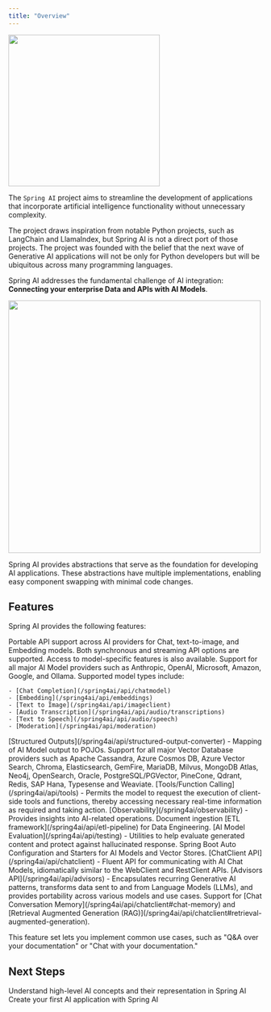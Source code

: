 ```yaml
---
title: "Overview"
---
```


<Frame caption="Spring AI Logo">
  <img src="/images/spring_ai_logo_with_text.svg" width="300" />
</Frame>

The `Spring AI` project aims to streamline the development of applications that incorporate artificial intelligence functionality without unnecessary complexity.

The project draws inspiration from notable Python projects, such as LangChain and LlamaIndex, but Spring AI is not a direct port of those projects.
The project was founded with the belief that the next wave of Generative AI applications will not be only for Python developers but will be ubiquitous across many programming languages.

<Note>Spring AI addresses the fundamental challenge of AI integration: **Connecting your enterprise Data and APIs with AI Models**.</Note>

<Frame caption="Spring AI Integration">
  <img src="/images/spring-ai-integration-diagram-3.svg" width="500" />
</Frame>

Spring AI provides abstractions that serve as the foundation for developing AI applications.
These abstractions have multiple implementations, enabling easy component swapping with minimal code changes.

## Features

Spring AI provides the following features:

<AccordionGroup>
  <Accordion title="Model Support" icon="robot">
    Portable API support across AI providers for Chat, text-to-image, and Embedding models. Both synchronous and streaming API options are supported. Access to model-specific features is also available.
  </Accordion>
  
  <Accordion title="AI Model Providers" icon="building">
    Support for all major AI Model providers such as Anthropic, OpenAI, Microsoft, Amazon, Google, and Ollama. Supported model types include:
    
    - [Chat Completion](/spring4ai/api/chatmodel)
    - [Embedding](/spring4ai/api/embeddings)
    - [Text to Image](/spring4ai/api/imageclient)
    - [Audio Transcription](/spring4ai/api/audio/transcriptions)
    - [Text to Speech](/spring4ai/api/audio/speech)
    - [Moderation](/spring4ai/api/moderation)
  </Accordion>
  
  <Accordion title="Structured Outputs" icon="code">
    [Structured Outputs](/spring4ai/api/structured-output-converter) - Mapping of AI Model output to POJOs.
  </Accordion>
  
  <Accordion title="Vector Database Support" icon="database">
    Support for all major Vector Database providers such as Apache Cassandra, Azure Cosmos DB, Azure Vector Search, Chroma, Elasticsearch, GemFire, MariaDB, Milvus, MongoDB Atlas, Neo4j, OpenSearch, Oracle, PostgreSQL/PGVector, PineCone, Qdrant, Redis, SAP Hana, Typesense and Weaviate.
  </Accordion>
  
  <Accordion title="Tools & Function Calling" icon="wrench">
    [Tools/Function Calling](/spring4ai/api/tools) - Permits the model to request the execution of client-side tools and functions, thereby accessing necessary real-time information as required and taking action.
  </Accordion>
  
  <Accordion title="Observability" icon="eye">
    [Observability](/spring4ai/observability) - Provides insights into AI-related operations.
  </Accordion>
  
  <Accordion title="ETL Framework" icon="gears">
    Document ingestion [ETL framework](/spring4ai/api/etl-pipeline) for Data Engineering.
  </Accordion>
  
  <Accordion title="Model Evaluation" icon="chart-line">
    [AI Model Evaluation](/spring4ai/api/testing) - Utilities to help evaluate generated content and protect against hallucinated response.
  </Accordion>
  
  <Accordion title="Spring Boot Integration" icon="spring">
    Spring Boot Auto Configuration and Starters for AI Models and Vector Stores.
  </Accordion>
  
  <Accordion title="ChatClient API" icon="comments">
    [ChatClient API](/spring4ai/api/chatclient) - Fluent API for communicating with AI Chat Models, idiomatically similar to the WebClient and RestClient APIs.
  </Accordion>
  
  <Accordion title="Advisors API" icon="user-gear">
    [Advisors API](/spring4ai/api/advisors) - Encapsulates recurring Generative AI patterns, transforms data sent to and from Language Models (LLMs), and provides portability across various models and use cases.
  </Accordion>
  
  <Accordion title="Memory & RAG" icon="brain">
    Support for [Chat Conversation Memory](/spring4ai/api/chatclient#chat-memory) and [Retrieval Augmented Generation (RAG)](/spring4ai/api/chatclient#retrieval-augmented-generation).
  </Accordion>
</AccordionGroup>

This feature set lets you implement common use cases, such as "Q&A over your documentation" or "Chat with your documentation."

## Next Steps

<CardGroup cols={2}>
  <Card title="AI Concepts" icon="lightbulb" href="/spring4ai/overview/concepts">
    Understand high-level AI concepts and their representation in Spring AI
  </Card>
  <Card title="Getting Started" icon="rocket" href="/spring4ai/getting-started">
    Create your first AI application with Spring AI
  </Card>
</CardGroup> 